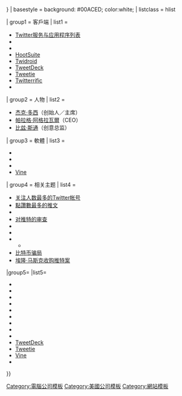 {{navbox
| name      = Twitter Navigation
| title     = [[Twitter|{{color|white|Twitter}}]]
| state = {{{state<includeonly>|{{{1|collapsed}}}</includeonly>}}}
| basestyle = background: #00ACED; color:white;
| listclass = hlist

| group1 = 客戶端
| list1  = 
* [[Twitter服务与应用程序列表]]
* {{tsl|en|Brizzly||Brizzly}}
* {{tsl|en|HOSEbird||HOSEbird}}
* [[HootSuite]]
* [[Twidroid]]
* [[TweetDeck]]
* [[Tweetie]]
* [[Twitterrific]]
* {{tsl|en|Twhirl||Twhirl}}

| group2 = 人物
| list2 =
* [[杰克·多西]]（创始人／主席）
* [[帕拉格·阿格拉瓦爾]]（CEO）
* [[比兹·斯通]]（创意总监）

| group3 = 軟體
| list3 = 
* {{tsl|en|FlockDB||FlockDB}}
* {{tsl|en|Periscope (app)|Periscope}}
* {{tsl|en|Starling}}
* [[Vine]]

| group4 = 相关主题
| list4 = 
* [[关注人数最多的Twitter帐号]]
* [[點讚數最多的推文]]
* {{le|黑人推特|Black Twitter}}
* [[对推特的审查]]
* {{le|短篇奖|Shorty Awards}}
* {{le|推特炸弹|Twitter bomb}}
* {{le|推特的用途|Twitter usage}}
**{{le|公众人物对推特的使用|Use of Twitter by public figures}}
* [[Twitter比特币骗局|比特币骗局]]
* [[埃隆·马斯克收购推特案]]

|group5={{tsl|en|List of mergers and acquisitions by Twitter||兼并与<br/>收购}}
|list5=
* {{tsl|en|BackType||BackType}}
* {{tsl|en|Bluefin Labs||Bluefin Labs}}
* {{tsl|en|Dasient||Dasient}}
* {{tsl|en|Gnip||Gnip}}
* {{tsl|en|Mitro||Mitro}}
* {{tsl|en|Namo Media||Namo Media}}
* {{tsl|en|Posterous||Posterous}}
* {{tsl|en|Summify||Summify}}
* {{tsl|en|Trendrr||Trendrr}}
* [[TweetDeck]]
* [[Tweetie]]
* [[Vine]]
* {{tsl|en|Whisper Systems||Whisper Systems}}
}}<noinclude>
[[Category:電腦公司模板]]
[[Category:美國公司模板]]
[[Category:網站模板]]
</noinclude>